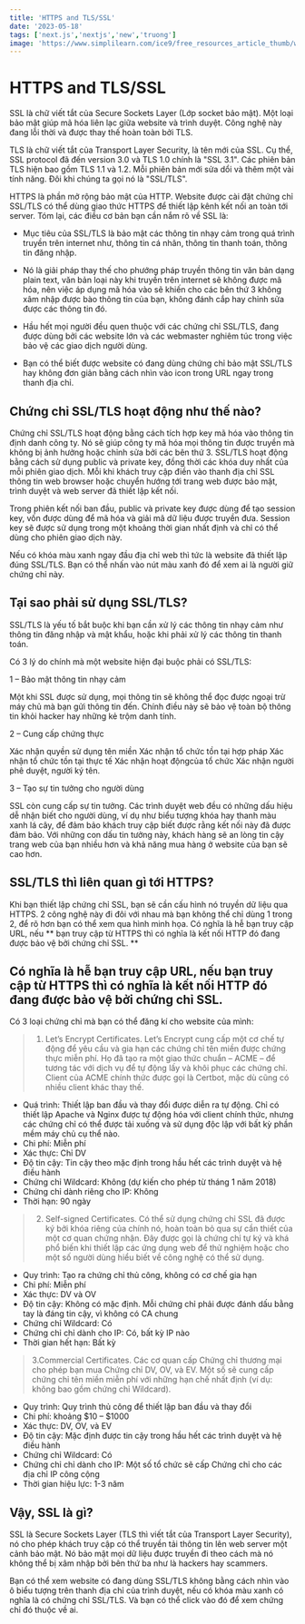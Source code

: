 ```yaml
---
title: 'HTTPS and TLS/SSL'
date: '2023-05-18'
tags: ['next.js','nextjs','new','truong']
image: 'https://www.simplilearn.com/ice9/free_resources_article_thumb/what_is_image_Processing.jpg'
---
```


# HTTPS and TLS/SSL
SSL là chữ viết tắt của Secure Sockets Layer (Lớp socket bảo mật). Một loại bảo mật giúp mã hóa liên lạc giữa website và trình duyệt. Công nghệ này đang lỗi thời và được thay thế hoàn toàn bởi TLS.

TLS là chữ viết tắt của Transport Layer Security, là tên mới của SSL. Cụ thể, SSL protocol đã đến version 3.0 và TLS 1.0 chính là "SSL 3.1". Các phiên bản TLS hiện bao gồm TLS 1.1 và 1.2. Mỗi phiên bản mới sửa dổi và thêm một vài tính năng. Đôi khi chúng ta gọi nó là "SSL/TLS".

HTTPS là phần mở rộng bảo mật của HTTP. Website được cài đặt chứng chỉ SSL/TLS có thể dùng giao thức HTTPS để thiết lập kênh kết nối an toàn tới server. Tóm lại, các điều cơ bản bạn cần nắm rõ về SSL là:

* Mục tiêu của SSL/TLS là bảo mật các thông tin nhạy cảm trong quá trình truyền trên internet như, thông tin cá nhân, thông tin thanh toán, thông tin đăng nhập.

* Nó là giải pháp thay thế cho phướng pháp truyền thông tin văn bản dạng plain text, văn bản loại này khi truyền trên internet sẽ không được mã hóa, nên việc áp dụng mã hóa vào sẽ khiến cho các bên thứ 3 không xâm nhập được bào thông tin của bạn, không đánh cắp hay chỉnh sửa được các thông tin đó.

* Hầu hết mọi người đều quen thuộc với các chứng chỉ SSL/TLS, đang được dùng bởi các website lớn và các webmaster nghiêm túc trong việc bảo vệ các giao dịch người dùng.

* Bạn có thể biết được website có đang dùng chứng chỉ bảo mật SSL/TLS hay không đơn giản bằng cách nhìn vào icon trong URL ngay trong thanh địa chỉ.

## Chứng chỉ SSL/TLS hoạt động như thế nào?
Chứng chỉ SSL/TLS hoạt động bằng cách tích hợp key mã hóa vào thông tin định danh công ty. Nó sẽ giúp công ty mã hóa mọi thông tin được truyền mà không bị ảnh hưởng hoặc chỉnh sửa bởi các bên thứ 3.
<CustomImage src="https://raw.githubusercontent.com/asdiop159752/BlogPost/master/images/HTTP-SSL_TLS.png" alt="Warning: HTTP-SSL_TLS" />
SSL/TLS hoạt động bằng cách sử dụng public và private key, đồng thời các khóa duy nhất của mỗi phiên giao dịch. Mỗi khi khách truy cập điền vào thanh địa chỉ SSL thông tin web browser hoặc chuyển hướng tới trang web được bảo mật, trình duyệt và web server đã thiết lập kết nối.

Trong phiên kết nối ban đầu, public và private key được dùng để tạo session key, vốn được dùng để mã hóa và giải mã dữ liệu được truyền đưa. Session key sẽ được sử dụng trong một khoảng thời gian nhất định và chỉ có thể dùng cho phiên giao dịch này.

Nếu có khóa màu xanh ngay đầu địa chỉ web thì tức là website đã thiết lập đúng SSL/TLS. Bạn có thể nhấn vào nút màu xanh đó để xem ai là người giữ chứng chỉ này.
## Tại sao phải sử dụng SSL/TLS?
SSL/TLS là yếu tố bắt buộc khi bạn cần xử lý các thông tin nhạy cảm như thông tin đăng nhập và mật khẩu, hoặc khi phải xử lý các thông tin thanh toán.
<CustomImage src="https://raw.githubusercontent.com/asdiop159752/BlogPost/master/images/use-SSL-TLS.png" alt="Warning: use-SSL-TLS" />

Có 3 lý do chính mà một website hiện đại buộc phải có SSL/TLS:

1 – Bảo mật thông tin nhạy cảm

Một khi SSL được sử dụng, mọi thông tin sẽ không thể đọc được ngoại trừ máy chủ mà bạn gửi thông tin đến. Chính điều này sẽ bảo vệ toàn bộ thông tin khỏi hacker hay những kẻ trộm danh tính.

2 – Cung cấp chứng thực

Xác nhận quyền sử dụng tên miền Xác nhận tổ chức tồn tại hợp pháp Xác nhận tổ chức tồn tại thực tế Xác nhận hoạt độngcủa tổ chức Xác nhận người phê duyệt, người ký tên.

3 – Tạo sự tin tưởng cho người dùng

SSL còn cung cấp sự tin tưởng. Các trình duyệt web đều có những dấu hiệu dễ nhận biết cho người dùng, ví dụ như biểu tượng khóa hay thanh màu xanh lá cây, để đảm bảo khách truy cập biết được rằng kết nối này đã được đảm bảo. Với những con dấu tin tưởng này, khách hàng sẽ an lòng tin cậy trang web của bạn nhiều hơn và khả năng mua hàng ở website của bạn sẽ cao hơn.

## SSL/TLS thì liên quan gì tới HTTPS?
Khi bạn thiết lập chứng chỉ SSL, bạn sẽ cần cấu hình nó truyền dữ liệu qua HTTPS. 2 công nghệ này đi đôi với nhau mà bạn không thể chỉ dùng 1 trong 2, để rõ hơn bạn có thể xem qua hình minh họa.
<CustomImage src="https://raw.githubusercontent.com/asdiop159752/BlogPost/master/images/SSL_TLS-lien-quan-gi-HTTPS.png" alt="Warning:SSL_TLS-lien-quan-gi-HTTPS" />
Có nghĩa là hễ bạn truy cập URL, nếu ** bạn truy cập từ HTTPS thì có nghĩa là kết nối HTTP đó đang được bảo vệ bởi chứng chỉ SSL. **

## Có nghĩa là hễ bạn truy cập URL, nếu bạn truy cập từ HTTPS thì có nghĩa là kết nối HTTP đó đang được bảo vệ bởi chứng chỉ SSL.
Có 3 loại chứng chỉ mà bạn có thể đăng kí cho website của mình:

> 1. Let’s Encrypt Certificates.
Let’s Encrypt cung cấp một cơ chế tự động để yêu cầu và gia hạn các chứng chỉ tên miền được chứng thực miễn phí. Họ đã tạo ra một giao thức chuẩn – ACME – để tương tác với dịch vụ để tự động lấy và khôi phục các chứng chỉ. Client của ACME chính thức được gọi là Certbot, mặc dù cũng có nhiều client khác thay thế.

* Quá trình: Thiết lập ban đầu và thay đổi được diễn ra tự động. Chỉ có thiết lập Apache và Nginx được tự động hóa với client chính thức, nhưng các chứng chỉ có thể được tải xuống và sử dụng độc lập với bất kỳ phần mềm máy chủ cụ thể nào.
* Chi phí: Miễn phí
* Xác thực: Chỉ DV
* Độ tin cậy: Tin cậy theo mặc định trong hầu hết các trình duyệt và hệ điều hành
* Chứng chỉ Wildcard: Không (dự kiến cho phép từ tháng 1 năm 2018)
* Chứng chỉ dành riêng cho IP: Không
* Thời hạn: 90 ngày
> 2. Self-signed Certificates.
Có thể sử dụng chứng chỉ SSL đã được ký bởi khóa riêng của chính nó, hoàn toàn bỏ qua sự cần thiết của một cơ quan chứng nhận. Đây được gọi là chứng chỉ tự ký và khá phổ biến khi thiết lập các ứng dụng web để thử nghiệm hoặc cho một số người dùng hiểu biết về công nghệ có thể sử dụng.

* Quy trình: Tạo ra chứng chỉ thủ công, không có cơ chế gia hạn
* Chi phí: Miễn phí
* Xác thực: DV và OV
* Độ tin cậy: Không có mặc định. Mỗi chứng chỉ phải được đánh dấu bằng tay là đáng tin cậy, vì không có CA chung
* Chứng chỉ Wildcard: Có
* Chứng chỉ chỉ dành cho IP: Có, bất kỳ IP nào
* Thời gian hết hạn: Bất kỳ
> 3.Commercial Certificates.
Các cơ quan cấp Chứng chỉ thương mại cho phép bạn mua Chứng chỉ DV, OV, và EV. Một số sẽ cung cấp chứng chỉ tên miền miễn phí với những hạn chế nhất định (ví dụ: không bao gồm chứng chỉ Wildcard).

* Quy trình: Quy trình thủ công để thiết lập ban đầu và thay đổi
* Chi phí: khoảng $10 – $1000
* Xác thực: DV, OV, và EV
* Độ tin cậy: Mặc định được tin cậy trong hầu hết các trình duyệt và hệ điều hành
* Chứng chỉ Wildcard: Có
* Chứng chỉ chỉ dành cho IP: Một số tổ chức sẽ cấp Chứng chỉ cho các địa chỉ IP công cộng
* Thời gian hiệu lực: 1-3 năm

## Vậy, SSL là gì?
SSL là Secure Sockets Layer (TLS thì viết tắt của Transport Layer Security), nó cho phép khách truy cập có thể truyền tải thông tin lên web server một cảnh bảo mật. Nó bảo mật mọi dữ liệu được truyền đi theo cách mà nó không thể bị xâm nhập bởi bên thứ ba như là hackers hay scammers.

Bạn có thể xem website có đang dùng SSL/TLS không bằng cách nhìn vào ô biểu tượng trên thanh địa chỉ của trình duyệt, nếu có khóa màu xanh có nghĩa là có chứng chỉ SSL/TLS. Và bạn có thể click vào đó để xem chứng chỉ đó thuộc về ai.